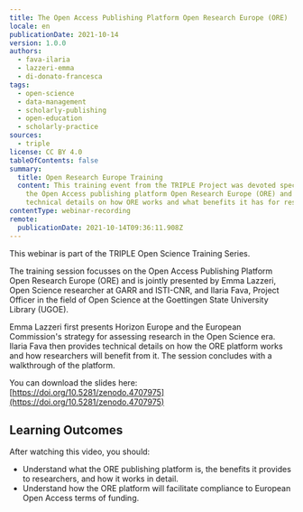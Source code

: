 ```yaml
---
title: The Open Access Publishing Platform Open Research Europe (ORE)
locale: en
publicationDate: 2021-10-14
version: 1.0.0
authors:
  - fava-ilaria
  - lazzeri-emma
  - di-donato-francesca
tags:
  - open-science
  - data-management
  - scholarly-publishing
  - open-education
  - scholarly-practice
sources:
  - triple
license: CC BY 4.0
tableOfContents: false
summary:
  title: Open Research Europe Training
  content: This training event from the TRIPLE Project was devoted specifically to
    the Open Access publishing platform Open Research Europe (ORE) and provided
    technical details on how ORE works and what benefits it has for researchers.
contentType: webinar-recording
remote:
  publicationDate: 2021-10-14T09:36:11.908Z
---
```

This webinar is part of the TRIPLE Open Science Training Series.

The training session focusses on the Open Access Publishing Platform Open Research Europe (ORE) and is jointly presented by Emma Lazzeri, Open Science researcher at GARR and ISTI-CNR, and Ilaria Fava, Project Officer in the field of Open Science at the Goettingen State University Library (UGOE).

Emma Lazzeri first presents Horizon Europe and the European Commission's strategy for assessing research in the Open Science era. Ilaria Fava then provides technical details on how the ORE platform works and how researchers will benefit from it. The session concludes with a walkthrough of the platform.

You can download the slides here: [https://doi.org/10.5281/zenodo.4707975](https://doi.org/10.5281/zenodo.4707975)

## Learning Outcomes

After watching this video, you should:

* Understand what the ORE publishing platform is, the benefits it provides to researchers, and how it works in detail.
* Understand how the ORE platform will facilitate compliance to European Open Access terms of funding.

<VideoCard provider="youtube" id="_3jpFxtKIME" title="The Open Access Publishing Platform Open Research Europe (ORE)" subtitle="Click here to view" image="images/the-open-access-publishing-platform-open-research-europe-ore.png" />
